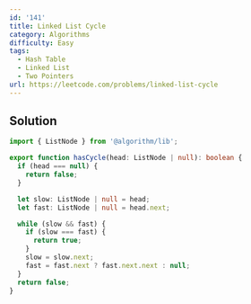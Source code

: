 ```yaml
---
id: '141'
title: Linked List Cycle
category: Algorithms
difficulty: Easy
tags:
  - Hash Table
  - Linked List
  - Two Pointers
url: https://leetcode.com/problems/linked-list-cycle
---
```


## Solution

```typescript filename="solution.ts" copy
import { ListNode } from '@algorithm/lib';

export function hasCycle(head: ListNode | null): boolean {
  if (head === null) {
    return false;
  }

  let slow: ListNode | null = head;
  let fast: ListNode | null = head.next;

  while (slow && fast) {
    if (slow === fast) {
      return true;
    }
    slow = slow.next;
    fast = fast.next ? fast.next.next : null;
  }
  return false;
}
```
